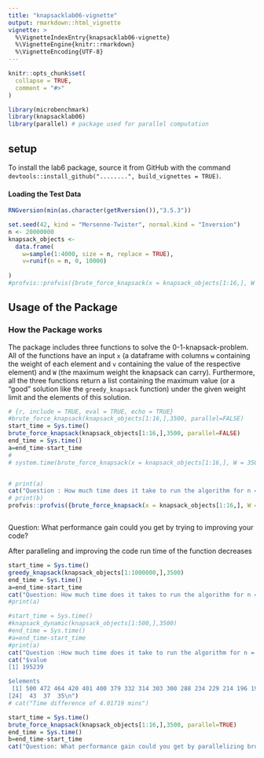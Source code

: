 ```yaml
---
title: "knapsacklab06-vignette"
output: rmarkdown::html_vignette
vignette: >
  %\VignetteIndexEntry{knapsacklab06-vignette}
  %\VignetteEngine{knitr::rmarkdown}
  %\VignetteEncoding{UTF-8}
---
```


```r
knitr::opts_chunk$set(
  collapse = TRUE,
  comment = "#>"
)
```

```r
library(microbenchmark)
library(knapsacklab06)
library(parallel) # package used for parallel computation
```

## setup
To install the lab6 package, source it from GitHub with the command `devtools::install_github("........", build_vignettes = TRUE)`.

#### Loading the Test Data

```r
RNGversion(min(as.character(getRversion()),"3.5.3"))

set.seed(42, kind = "Mersenne-Twister", normal.kind = "Inversion")
n <- 20000000
knapsack_objects <-
  data.frame(
    w=sample(1:4000, size = n, replace = TRUE),
    v=runif(n = n, 0, 10000)
    
)
#profvis::profvis({brute_force_knapsack(x = knapsack_objects[1:16,], W = 3500)})
```

## Usage of the Package

### How the Package works

The package includes three functions to solve the 0-1-knapsack-problem. All of the functions have an input `x` (a dataframe with columns `w` containing the weight of each element and `v` containing the value of the respective element) and `W` (the maximum weight the knapsack can carry).
Furthermore, all the three functions return a list containing the maximum value (or a "good" solution like the `greedy_knapsack` function) under the given weight limit and the elements of this solution.

```r
# {r, include = TRUE, eval = TRUE, echo = TRUE}
#brute_force_knapsack(knapsack_objects[1:16,],3500, parallel=FALSE)
start_time = Sys.time()
brute_force_knapsack(knapsack_objects[1:16,],3500, parallel=FALSE)
end_time = Sys.time()
a=end_time-start_time
# 
# system.time(brute_force_knapsack(x = knapsack_objects[1:16,], W = 3500, parallel = FALSE))


# print(a)
cat("Question : How much time does it take to run the algorithm for n = 16 objects?","\n","Brute_force_knapsack function takes",a,"secs before parallaizing.")
# print(b)
profvis::profvis({brute_force_knapsack(x = knapsack_objects[1:16,], W = 3500)})



```

Question: What performance gain could you get by trying to improving your code?

After paralleling and improving the code run time of the function decreases


```r
start_time = Sys.time()
greedy_knapsack(knapsack_objects[1:1000000,],3500)
end_time = Sys.time()
a=end_time-start_time
cat("Question: How much time does it takes to run the algorithm for n = 1000000 objects?","\n", "greedy search takes",a,"secs")
#print(a)

```

```r
#start_time = Sys.time()
#knapsack_dynamic(knapsack_objects[1:500,],3500)
#end_time = Sys.time()
#a=end_time-start_time
#print(a)
cat("Question :How much time does it take to run the algorithm for n = 500 objects?","\n","dynamic programming function takes 4.01719 mins.")
cat("$value
[1] 195239

$elements
 [1] 500 472 464 420 401 400 379 332 314 303 300 288 234 229 214 196 195 158 117 110  92  80  77
[24]  43  37  35\n")
# cat("Time difference of 4.01719 mins")
```
```r
start_time = Sys.time()
brute_force_knapsack(knapsack_objects[1:16,],3500, parallel=TRUE)
end_time = Sys.time()
b=end_time-start_time
cat("Question: What performance gain could you get by parallelizing brute force search?","\n","After parallelizing brute_force_knapsack performance of function gets better and run time is",b,"secs")
```

